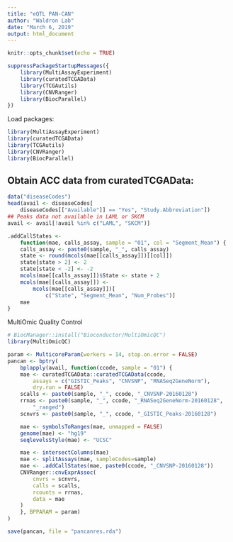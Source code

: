 ```yaml
---
title: "eQTL PAN-CAN"
author: "Waldron Lab"
date: "March 6, 2019"
output: html_document
---
```


```r
knitr::opts_chunk$set(echo = TRUE)
```

```r
suppressPackageStartupMessages({
    library(MultiAssayExperiment)
    library(curatedTCGAData)
    library(TCGAutils)
    library(CNVRanger)
    library(BiocParallel)
})
```

Load packages:

```r
library(MultiAssayExperiment)
library(curatedTCGAData)
library(TCGAutils)
library(CNVRanger)
library(BiocParallel)
```

## Obtain ACC data from curatedTCGAData:
```r
data("diseaseCodes")
head(avail <- diseaseCodes[
    diseaseCodes[["Available"]] == "Yes", "Study.Abbreviation"])
## Peaks data not available in LAML or SKCM
avail <- avail[!avail %in% c("LAML", "SKCM")]
```

```r
.addCallStates <-
    function(mae, calls_assay, sample = "01", col = "Segment_Mean") {
    calls_assay <- paste0(sample, "_", calls_assay)
    state <- round(mcols(mae[[calls_assay]])[[col]])
    state[state > 2] <- 2
    state[state < -2] <- -2
    mcols(mae[[calls_assay]])$State <- state + 2
    mcols(mae[[calls_assay]]) <-
        mcols(mae[[calls_assay]])[
            c("State", "Segment_Mean", "Num_Probes")]
    mae
}
```

MultiOmic Quality Control

```r
# BiocManager::install("Bioconductor/MultiOmicQC")
library(MultiOmicQC)
```

```r
param <- MulticoreParam(workers = 14, stop.on.error = FALSE)
pancan <- bptry(
    bplapply(avail, function(ccode, sample = "01") {
    mae <- curatedTCGAData::curatedTCGAData(ccode,
        assays = c("GISTIC_Peaks", "CNVSNP", "RNASeq2GeneNorm"),
        dry.run = FALSE)
    scalls <- paste0(sample, "_", ccode, "_CNVSNP-20160128")
    rrnas <- paste0(sample, "_", ccode, "_RNASeq2GeneNorm-20160128",
        "_ranged")
    scnvrs <- paste0(sample, "_", ccode, "_GISTIC_Peaks-20160128")

    mae <- symbolsToRanges(mae, unmapped = FALSE)
    genome(mae) <- "hg19"
    seqlevelsStyle(mae) <- "UCSC"

    mae <- intersectColumns(mae)
    mae <- splitAssays(mae, sampleCodes=sample)
    mae <- .addCallStates(mae, paste0(ccode, "_CNVSNP-20160128"))
    CNVRanger::cnvExprAssoc(
        cnvrs = scnvrs,
        calls = scalls,
        rcounts = rrnas,
        data = mae
    )
    }, BPPARAM = param)
)

save(pancan, file = "pancanres.rda")
```
